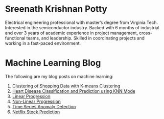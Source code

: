 <link rel="stylesheet" href="styles.css">

# Sreenath Krishnan Potty
Electrical engineering professional with master's degree from Virginia Tech. Interested in the semiconductor industry. Backed with 6 months of industrial and over 3 years of academic experience in project management, cross-functional teams, and leadership. Skilled in coordinating projects and working in a fast-paced environment. 

# Machine Learning Blog
The following are my blog posts on machine learning:

1. [Clustering of Shopping Data with K-means Clustering](clustering.html)
2. [Heart Disease Classification and Prediction using KNN Mode](classification.html)
3. [Linear Progression](linear.html)
4. [Non-Linear Progression](nonlinear.html)
5. [Time Series Anomaly Detection](anomaly.html)
6. [Netflix Stock Prediction](probability.html)
